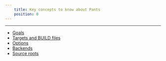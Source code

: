 ```yaml
---
    title: Key concepts to know about Pants
    position: 0
---
```




---

* [Goals](doc:goals) 
* [Targets and BUILD files](doc:targets)
* [Options](doc:options)
* [Backends](doc:enabling-backends) 
* [Source roots](doc:source-roots)